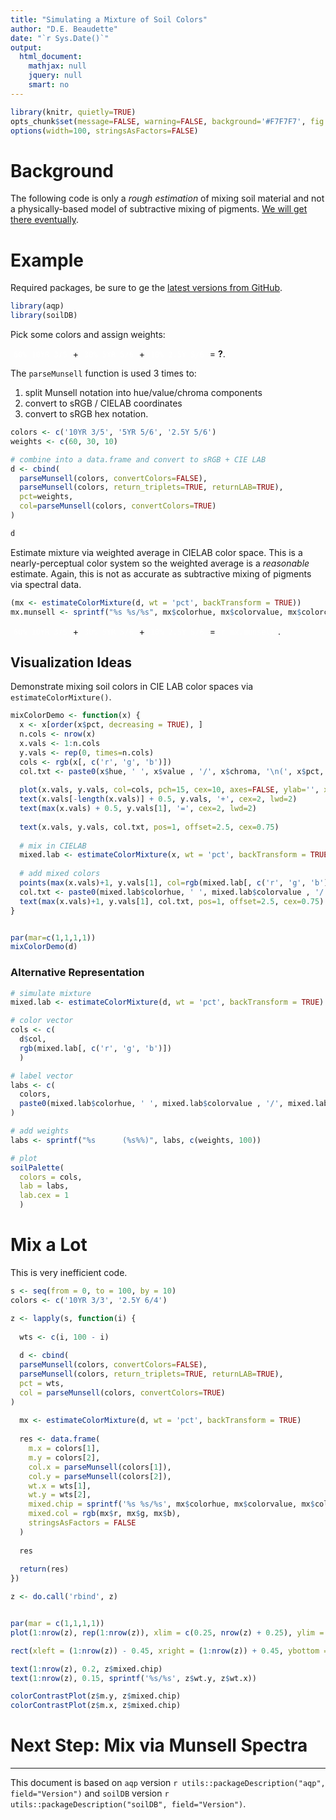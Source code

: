 ```yaml
---
title: "Simulating a Mixture of Soil Colors"
author: "D.E. Beaudette"
date: "`r Sys.Date()`"
output:
  html_document:
    mathjax: null
    jquery: null
    smart: no
---
```

  
```r
library(knitr, quietly=TRUE)
opts_chunk$set(message=FALSE, warning=FALSE, background='#F7F7F7', fig.retina=2, dev='png', tidy=FALSE, verbose=FALSE)
options(width=100, stringsAsFactors=FALSE)
```

# Background

The following code is only a *rough estimation* of mixing soil material and not a physically-based model of subtractive mixing of pigments. [We will get there eventually](https://github.com/ncss-tech/aqp/issues/10).


# Example

Required packages, be sure to ge the [latest versions from GitHub](https://github.com/ncss-tech/aqp).
```r
library(aqp)
library(soilDB)
```


Pick some colors and assign weights:

<span style="padding: 5px; background-color: `r parseMunsell('10YR 3/5')`; color: white;">`60% 10YR 3/5`</span> + <span style="padding: 5px; background-color: `r parseMunsell('5YR 5/6')`; color: white;">`30% 5YR 5/6`</span> + <span style="padding: 5px; background-color: `r parseMunsell('2.5Y 5/6')`; color: white;">`10% 2.5Y 5/6`</span> = <b>?</b>.

The `parseMunsell` function is used 3 times to: 

 1. split Munsell notation into hue/value/chroma components
 2. convert to sRGB / CIELAB coordinates
 3. convert to sRGB hex notation.
```r
colors <- c('10YR 3/5', '5YR 5/6', '2.5Y 5/6')
weights <- c(60, 30, 10)

# combine into a data.frame and convert to sRGB + CIE LAB
d <- cbind(
  parseMunsell(colors, convertColors=FALSE),
  parseMunsell(colors, return_triplets=TRUE, returnLAB=TRUE),
  pct=weights,
  col=parseMunsell(colors, convertColors=TRUE)
)

d
```


Estimate mixture via weighted average in CIELAB color space. This is a nearly-perceptual color system so the weighted average is a *reasonable* estimate. Again, this is not as accurate as subtractive mixing of pigments via spectral data.
```r
(mx <- estimateColorMixture(d, wt = 'pct', backTransform = TRUE))
mx.munsell <- sprintf("%s %s/%s", mx$colorhue, mx$colorvalue, mx$colorchroma)
```

<span style="padding: 5px; background-color: `r parseMunsell('10YR 3/5')`; color: white;">`60% 10YR 3/5`</span> + <span style="padding: 5px; background-color: `r parseMunsell('5YR 5/6')`; color: white;">`30% 5YR 5/6`</span> + <span style="padding: 5px; background-color: `r parseMunsell('2.5Y 5/6')`; color: white;">`10% 2.5Y 5/6`</span> = <span style="padding: 5px; background-color: `r parseMunsell(mx.munsell)`; color: white;">`r mx.munsell`</span>.


## Visualization Ideas
Demonstrate mixing soil colors in CIE LAB color spaces via `estimateColorMixture()`.
```r
mixColorDemo <- function(x) {
  x <- x[order(x$pct, decreasing = TRUE), ]
  n.cols <- nrow(x)
  x.vals <- 1:n.cols
  y.vals <- rep(0, times=n.cols)
  cols <- rgb(x[, c('r', 'g', 'b')])
  col.txt <- paste0(x$hue, ' ', x$value , '/', x$chroma, '\n(', x$pct, '%)')
  
  plot(x.vals, y.vals, col=cols, pch=15, cex=10, axes=FALSE, ylab='', xlab='', xlim=c(0.5, n.cols + 2.5))
  text(x.vals[-length(x.vals)] + 0.5, y.vals, '+', cex=2, lwd=2)
  text(max(x.vals) + 0.5, y.vals[1], '=', cex=2, lwd=2)
  
  text(x.vals, y.vals, col.txt, pos=1, offset=2.5, cex=0.75)
  
  # mix in CIELAB
  mixed.lab <- estimateColorMixture(x, wt = 'pct', backTransform = TRUE)
  
  # add mixed colors
  points(max(x.vals)+1, y.vals[1], col=rgb(mixed.lab[, c('r', 'g', 'b')]), cex=10, pch=15)
  col.txt <- paste0(mixed.lab$colorhue, ' ', mixed.lab$colorvalue , '/', mixed.lab$colorchroma)
  text(max(x.vals)+1, y.vals[1], col.txt, pos=1, offset=2.5, cex=0.75)
}


par(mar=c(1,1,1,1))
mixColorDemo(d)
```

### Alternative Representation
```r
# simulate mixture
mixed.lab <- estimateColorMixture(d, wt = 'pct', backTransform = TRUE)

# color vector
cols <- c(
  d$col, 
  rgb(mixed.lab[, c('r', 'g', 'b')])
  )

# label vector
labs <- c(
  colors,
  paste0(mixed.lab$colorhue, ' ', mixed.lab$colorvalue , '/', mixed.lab$colorchroma)
)

# add weights
labs <- sprintf("%s      (%s%%)", labs, c(weights, 100))

# plot
soilPalette(
  colors = cols,
  lab = labs,
  lab.cex = 1
  )
```


# Mix a Lot

This is very inefficient code.
```r
s <- seq(from = 0, to = 100, by = 10)
colors <- c('10YR 3/3', '2.5Y 6/4')

z <- lapply(s, function(i) {
  
  wts <- c(i, 100 - i)
  
  d <- cbind(
  parseMunsell(colors, convertColors=FALSE),
  parseMunsell(colors, return_triplets=TRUE, returnLAB=TRUE),
  pct = wts,
  col = parseMunsell(colors, convertColors=TRUE)
)
  
  mx <- estimateColorMixture(d, wt = 'pct', backTransform = TRUE)
  
  res <- data.frame(
    m.x = colors[1],
    m.y = colors[2],
    col.x = parseMunsell(colors[1]),
    col.y = parseMunsell(colors[2]),
    wt.x = wts[1],
    wt.y = wts[2],
    mixed.chip = sprintf('%s %s/%s', mx$colorhue, mx$colorvalue, mx$colorchroma),
    mixed.col = rgb(mx$r, mx$g, mx$b),
    stringsAsFactors = FALSE
  )
  
  res
  
  return(res)
})

z <- do.call('rbind', z)


par(mar = c(1,1,1,1))
plot(1:nrow(z), rep(1:nrow(z)), xlim = c(0.25, nrow(z) + 0.25), ylim = c(0, 0.8), axes = FALSE, xlab = '', ylab = '', type = 'n')

rect(xleft = (1:nrow(z)) - 0.45, xright = (1:nrow(z)) + 0.45, ybottom = 0.25, ytop = 0.75, col = z$mixed.col, border = 'black', lwd = 2, lend = 2)

text(1:nrow(z), 0.2, z$mixed.chip)
text(1:nrow(z), 0.15, sprintf('%s/%s', z$wt.y, z$wt.x))
```

```r
colorContrastPlot(z$m.y, z$mixed.chip)
colorContrastPlot(z$m.x, z$mixed.chip)
```

# Next Step: Mix via Munsell Spectra






----------------------------
This document is based on `aqp` version `r utils::packageDescription("aqp", field="Version")` and `soilDB` version `r utils::packageDescription("soilDB", field="Version")`.

